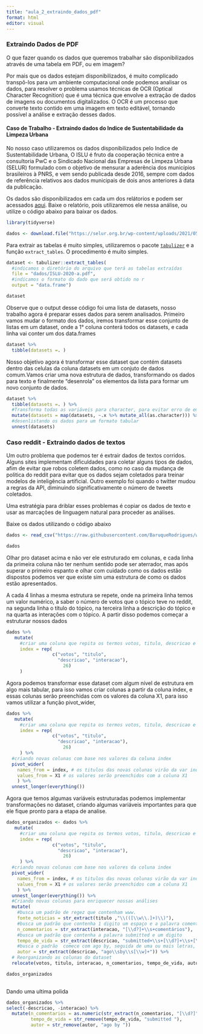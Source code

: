 ---
title: "aula_2_extraindo_dados_pdf"
format: html
editor: visual
---

### Extraindo Dados de PDF

O que fazer quando os dados que queremos trabalhar são disponibilizados através de uma tabela em PDF, ou em imagem?

Por mais que os dados estejam disponibilizados, é muito complicado transpô-los para um ambiente computacional onde podemos analisar os dados, para resolver o problema usamos técnicas de OCR (Optical Character Recognition) que é uma técnica que envolve a extração de dados de imagens ou documentos digitalizados. O OCR é um processo que converte texto contido em uma imagem em texto editável, tornando possível a análise e extração desses dados.

#### Caso de Trabalho - Extraindo dados do Indice de Sustentabilidade da Limpeza Urbana

No nosso caso utilizaremos os dados disponibilizados pelo Indice de Sustentabilidade Urbana, O ISLU é fruto da cooperação técnica entre a consultoria PwC e o Sindicado Nacional das Empresas de Limpeza Urbana (SELUR) formulado com o objetivo de mensurar a aderência dos municípios brasileiros à PNRS, e vem sendo publicada desde 2016, sempre com dados de referência relativos aos dados municipais de dois anos anteriores à data da publicação.

Os dados são disponibilizados em cada um dos relátorios e podem ser acessados [aqui](https://selur.org.br/wp-content/uploads/2021/05/ISLU-2020-a.pdf). Baixe o relatório, pois utilizaremos ele nessa análise, ou utilize o código abaixo para baixar os dados.

```{r, warning=FALSE}
library(tidyverse)

```

```{r,eval=FALSE}
dados <- download.file("https://selur.org.br/wp-content/uploads/2021/05/ISLU-2020-a.pdf", "dados/ISLU-2020-a.pdf")
```

Para extrair as tabelas é muito simples, utilizaremos o pacote [`tabulizer`](https://github.com/ropensci/tabulizer) e a função `extract_tables`. O procedimento é muito simples.

```{r}
dataset <- tabulizer::extract_tables(
  #indicamos o diretório do arquivo que terá as tabelas extraídas
  file = "dados/ISLU-2020-a.pdf",
  #indicamos o formato do dado que será obtido no r
  output = "data.frame")

dataset
```

Observe que o output desse código foi uma lista de datasets, nosso trabalho agora é preparar esses dados para serem analisados. Primeiro vamos mudar o formato dos dados, iremos transformar esse conjunto de listas em um dataset, onde a 1° coluna conterá todos os datasets, e cada linha vai conter um dos data.frames

```{r}
dataset %>% 
  tibble(datasets =. )
```

Nosso objetivo agora é transformar esse dataset que contém datasets dentro das celulas da coluna datasets em um conjuto de dados comum.Vamos criar uma nova estrutura de dados, transformando os dados para texto e finalmente "desenrola" os elementos da lista para formar um novo conjunto de dados.

```{r}
dataset %>% 
  tibble(datasets =. ) %>% 
  #Transforma todas as variáveis para character, para evitar erro de empilhamento de variáveis com tipos diferentes
  mutate(datasets = map(datasets, ~.x %>% mutate_all(as.character))) %>% 
  #desenlistando os dados para um formato tabular
  unnest(datasets)
```

### Caso reddit - Extraindo dados de textos 

Um outro problema que podemos ter é extrair dados de textos corridos. Alguns sites implementam dificuldades para coletar alguns tipos de dados, afim de evitar que robos coletem dados, como no caso da mudança de politica do reddit para evitar que os dados sejam coletados para treinar modelos de inteligência artificial. Outro exemplo foi quando o twitter mudou a regras da API, diminuindo significativamente o número de tweets coletados.

Uma estratégia para driblar esses problemas é copiar os dados de texto e usar as marcações de linguagem natural para proceder as análises.

Baixe os dados utilizando o código abaixo

```{r}
dados <- read_csv("https://raw.githubusercontent.com/BaruqueRodrigues/web_scraping/main/txt_reddit.txt", col_names = FALSE)

dados
```

Olhar pro dataset acima e não ver ele estruturado em colunas, e cada linha da primeira coluna não ter nenhum sentido pode ser aterrador, mas após superar o primeiro espanto e olhar com cuidado como os dados estão dispostos podemos ver que existe sim uma estrutura de como os dados estão apresentados.

A cada 4 linhas a mesma estrutura se repete, onde na primeira linha temos um valor numérico, a saber o número de votos que o tópico teve no reddit, na segunda linha o título do tópico, na terceira linha a descrição do tópico e na quarta as interações com o tópico. A partir disso podemos começar a estruturar nossos dados

```{r}
dados %>% 
   mutate(
     #criar uma coluna que repita os termos votos, titulo, descricao e iteracao 26x
     index = rep( 
                 c("votos", "titulo",
                   "descricao", "interacao"), 
                     26)
     )
```

Agora podemos transformar esse dataset com algum nível de estrutura em algo mais tabular, para isso vamos criar colunas a partir da coluna index, e essas colunas serão preenchidas com os valores da coluna X1, para isso vamos utilizar a função pivot_wider,

```{r, warning=FALSE}
dados %>% 
   mutate(
     #criar uma coluna que repita os termos votos, titulo, descricao e iteracao 26x
     index = rep( 
                 c("votos", "titulo",
                   "descricao", "interacao"), 
                     26)
     ) %>% 
  #criando novas colunas com base nos valores da coluna index
  pivot_wider(
    names_from = index, # os titulos das novas colunas virão da var index
    values_from = X1 # os valores serão preenchidos com a coluna X1
    ) %>% 
  unnest_longer(everything())
```

Agora que temos algumas variáveis estruturadas podemos implementar transformações no dataset, criando algumas variáveis importantes para que ele fique pronto para a etapa de analise.

```{r, warning=FALSE}
dados_organizados <- dados %>% 
   mutate(
     #criar uma coluna que repita os termos votos, titulo, descricao e iteracao 26x
     index = rep( 
                 c("votos", "titulo",
                   "descricao", "interacao"), 
                     26)
     ) %>% 
  #criando novas colunas com base nos valores da coluna index
  pivot_wider(
    names_from = index, # os titulos das novas colunas virão da var index
    values_from = X1 # os valores serão preenchidos com a coluna X1
    ) %>% 
  unnest_longer(everything()) %>% 
  #Criando novas colunas para enriquecer nossas análises
  mutate(
    #busca um padrão de regez que contenham www.
    fonte_noticias = str_extract(titulo ,"\\(([\\w\\.]+)\\)"),
    #busca um padrão que contenha 1 digito um espaço e a palavra comentarios
    n_comentarios = str_extract(interacao, "[\\d?]+\\s+comentários"),
    #busca um padrão que contenha a palavra submitted e um digito
    tempo_de_vida = str_extract(descricao, "submitted+\\s+[\\d?]+\\s+[\\w]+"),
    #busca o padrão  comece com ago by, seguida de uma ou mais letras, números
    autor = str_extract(descricao, "ago\\sby\\s[\\w]+")) %>% 
  # Reorganizando as colunas do dataset
  relocate(votos, titulo, interacao, n_comentarios, tempo_de_vida, autor, fonte_noticias) 

dados_organizados
  
```

Dando uma ultima polida

```{r}
dados_organizados %>% 
select(-descricao, -interacao) %>%
  mutate(n_comentarios = as.numeric(str_extract(n_comentarios, "[\\d?]")),
         tempo_de_vida = str_remove(tempo_de_vida, "submitted "),
         autor = str_remove(autor, "ago by "))
```
